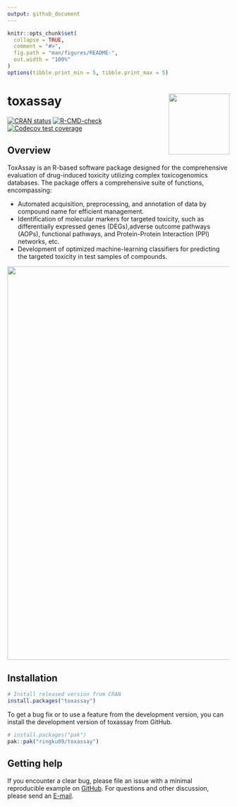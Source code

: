 ```yaml
---
output: github_document
---
```


<!-- README.md is generated from README.Rmd. Please edit that file -->

```r
knitr::opts_chunk$set(
  collapse = TRUE,
  comment = "#>",
  fig.path = "man/figures/README-",
  out.width = "100%"
)
options(tibble.print_min = 5, tibble.print_max = 5)
```

# toxassay <a href="https://dplyr.tidyverse.org"><img src="man/figures/logo.png" align="right" height="138" /></a>

<!-- badges: start -->
[![CRAN status](https://www.r-pkg.org/badges/version/dplyr)](https://cran.r-project.org/package=dplyr)
[![R-CMD-check](https://github.com/tidyverse/dplyr/actions/workflows/R-CMD-check.yaml/badge.svg)](https://github.com/tidyverse/dplyr/actions/workflows/R-CMD-check.yaml)
[![Codecov test coverage](https://codecov.io/gh/tidyverse/dplyr/branch/main/graph/badge.svg)](https://app.codecov.io/gh/tidyverse/dplyr?branch=main)
<!-- badges: end -->

## Overview

ToxAssay is an R-based software package designed for the comprehensive evaluation of drug-induced toxicity utilizing complex toxicogenomics databases. The package offers a comprehensive suite of functions, encompassing: 

* Automated acquisition, preprocessing, and annotation of data by compound name for efficient management.
* Identification of molecular markers for targeted toxicity, such as differentially expressed genes (DEGs),adverse outcome pathways (AOPs), functional pathways, and Protein-Protein Interaction (PPI) networks,  etc.
* Development of optimized machine-learning classifiers for predicting the targeted toxicity in test samples of compounds.

<img src="man/figures/workflow.jpg" width="890"/>

## Installation

```r
# Install released version from CRAN
install.packages("toxassay")
```

To get a bug fix or to use a feature from the development version, you can install 
the development version of toxassay from GitHub.

```r
# install.packages("pak")
pak::pak("ringku09/toxassay")
```





## Getting help

If you encounter a clear bug, please file an issue with a minimal reproducible example on [GitHub](https://github.com/ringku09/toxassay/issues). For questions and other discussion, please send an [E-mail](mailto:ringku_740@yahoo.com).

